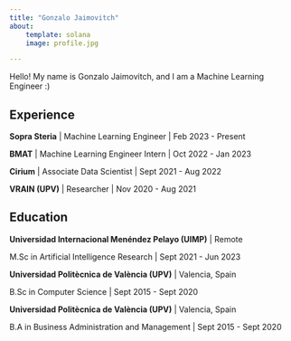 ```yaml
---
title: "Gonzalo Jaimovitch"
about:
    template: solana
    image: profile.jpg

---
```


Hello! My name is Gonzalo Jaimovitch, and I am a Machine Learning Engineer :)


## Experience

**Sopra Steria** | Machine Learning Engineer | Feb 2023 - Present

**BMAT** | Machine Learning Engineer Intern | Oct 2022 - Jan 2023

**Cirium** | Associate Data Scientist | Sept 2021 - Aug 2022

**VRAIN (UPV)** | Researcher | Nov 2020 - Aug 2021

## Education

**Universidad Internacional Menéndez Pelayo (UIMP)** | Remote  

M.Sc in Artificial Intelligence Research | Sept 2021 - Jun 2023

**Universidad Politècnica de València (UPV)** | Valencia, Spain  

B.Sc in Computer Science | Sept 2015 - Sept 2020

**Universidad Politècnica de València (UPV)** | Valencia, Spain  

B.A in Business Administration and Management | Sept 2015 - Sept 2020
